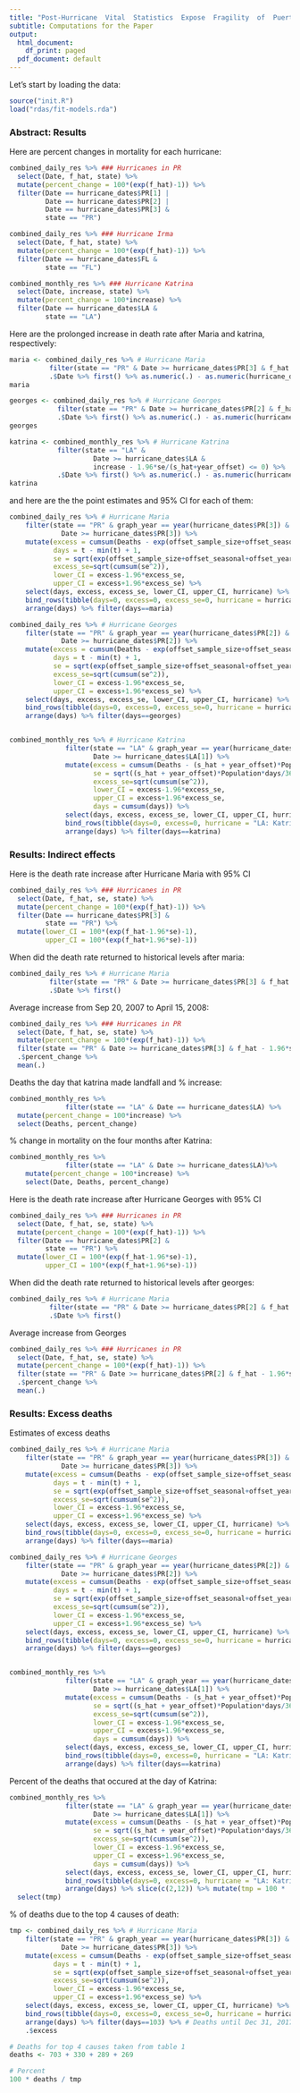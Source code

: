 ```yaml
---
title: "Post-Hurricane  Vital  Statistics  Expose  Fragility  of  Puerto  Rico's  Health  System"
subtitle: Computations for the Paper
output:
  html_document:
    df_print: paged
  pdf_document: default
---
```

Let's start by loading the data:

```r
source("init.R")
load("rdas/fit-models.rda")
```

### Abstract: Results

Here are percent changes in mortality for each hurricane:

```r
combined_daily_res %>% ### Hurricanes in PR
  select(Date, f_hat, state) %>% 
  mutate(percent_change = 100*(exp(f_hat)-1)) %>%
  filter(Date == hurricane_dates$PR[1] |
         Date == hurricane_dates$PR[2] |
         Date == hurricane_dates$PR[3] &
         state == "PR")

combined_daily_res %>% ### Hurricane Irma
  select(Date, f_hat, state) %>% 
  mutate(percent_change = 100*(exp(f_hat)-1)) %>%
  filter(Date == hurricane_dates$FL &
         state == "FL")

combined_monthly_res %>% ### Hurricane Katrina
  select(Date, increase, state) %>% 
  mutate(percent_change = 100*increase) %>%
  filter(Date == hurricane_dates$LA &
         state == "LA")
```


Here are the prolonged increase in death rate after Maria and katrina, respectively:

```r
maria <- combined_daily_res %>% # Hurricane Maria
          filter(state == "PR" & Date >= hurricane_dates$PR[3] & f_hat - 1.96*se <= 0) %>% 
          .$Date %>% first() %>% as.numeric(.) - as.numeric(hurricane_dates$PR[3])
maria

georges <- combined_daily_res %>% # Hurricane Georges
            filter(state == "PR" & Date >= hurricane_dates$PR[2] & f_hat - 1.96*se <= 0) %>% 
            .$Date %>% first() %>% as.numeric(.) - as.numeric(hurricane_dates$PR[2])
georges

katrina <- combined_monthly_res %>% # Hurricane Katrina
            filter(state == "LA" & 
                     Date >= hurricane_dates$LA & 
                     increase - 1.96*se/(s_hat+year_offset) <= 0) %>% 
            .$Date %>% first() %>% as.numeric(.) - as.numeric(hurricane_dates$LA)
katrina
```
 
and here are the the point estimates and 95% CI for each of them:

```r
combined_daily_res %>% # Hurricane Maria
    filter(state == "PR" & graph_year == year(hurricane_dates$PR[3]) &
             Date >= hurricane_dates$PR[3]) %>%
    mutate(excess = cumsum(Deaths - exp(offset_sample_size+offset_seasonal+offset_year)),
           days = t - min(t) + 1,
           se = sqrt(exp(offset_sample_size+offset_seasonal+offset_year)),
           excess_se=sqrt(cumsum(se^2)),
           lower_CI = excess-1.96*excess_se,
           upper_CI = excess+1.96*excess_se) %>%
    select(days, excess, excess_se, lower_CI, upper_CI, hurricane) %>%
    bind_rows(tibble(days=0, excess=0, excess_se=0, hurricane = hurricane_names$PR[3])) %>%
    arrange(days) %>% filter(days==maria)

combined_daily_res %>% # Hurricane Georges
    filter(state == "PR" & graph_year == year(hurricane_dates$PR[2]) &
             Date >= hurricane_dates$PR[2]) %>%
    mutate(excess = cumsum(Deaths - exp(offset_sample_size+offset_seasonal+offset_year)),
           days = t - min(t) + 1,
           se = sqrt(exp(offset_sample_size+offset_seasonal+offset_year)),
           excess_se=sqrt(cumsum(se^2)),
           lower_CI = excess-1.96*excess_se,
           upper_CI = excess+1.96*excess_se) %>%
    select(days, excess, excess_se, lower_CI, upper_CI, hurricane) %>%
    bind_rows(tibble(days=0, excess=0, excess_se=0, hurricane = hurricane_names$PR[3])) %>%
    arrange(days) %>% filter(days==georges)


combined_monthly_res %>% # Hurricane Katrina
              filter(state == "LA" & graph_year == year(hurricane_dates$LA[1]) &
                     Date >= hurricane_dates$LA[1]) %>%
              mutate(excess = cumsum(Deaths - (s_hat + year_offset)*Population*days/365),
                     se = sqrt((s_hat + year_offset)*Population*days/365),
                     excess_se=sqrt(cumsum(se^2)),
                     lower_CI = excess-1.96*excess_se,
                     upper_CI = excess+1.96*excess_se,
                     days = cumsum(days)) %>%
              select(days, excess, excess_se, lower_CI, upper_CI, hurricane) %>%
              bind_rows(tibble(days=0, excess=0, hurricane = "LA: Katrina")) %>%
              arrange(days) %>% filter(days==katrina)
```

### Results: Indirect effects

Here is the death rate increase after Hurricane Maria with 95% CI
```r
combined_daily_res %>% ### Hurricanes in PR
  select(Date, f_hat, se, state) %>% 
  mutate(percent_change = 100*(exp(f_hat)-1)) %>%
  filter(Date == hurricane_dates$PR[3] &
         state == "PR") %>%
  mutate(lower_CI = 100*(exp(f_hat-1.96*se)-1),
         upper_CI = 100*(exp(f_hat+1.96*se)-1))
```

When did the death rate returned to historical levels after maria:

```r
combined_daily_res %>% # Hurricane Maria
          filter(state == "PR" & Date >= hurricane_dates$PR[3] & f_hat - 1.96*se <= 0) %>% 
          .$Date %>% first()
```

Average increase from Sep 20, 2007 to April 15, 2008:

```r
combined_daily_res %>% ### Hurricanes in PR
  select(Date, f_hat, se, state) %>% 
  mutate(percent_change = 100*(exp(f_hat)-1)) %>%
  filter(state == "PR" & Date >= hurricane_dates$PR[3] & f_hat - 1.96*se >= 0) %>%
  .$percent_change %>%
  mean(.)
```

Deaths the day that katrina made landfall and % increase:

```r
combined_monthly_res %>% 
              filter(state == "LA" & Date == hurricane_dates$LA) %>%
  mutate(percent_change = 100*increase) %>%
  select(Deaths, percent_change)
```

% change in mortality on the four months after Katrina:

```r
combined_monthly_res %>% 
              filter(state == "LA" & Date >= hurricane_dates$LA)%>%
    mutate(percent_change = 100*increase) %>%
    select(Date, Deaths, percent_change)
```

Here is the death rate increase after Hurricane Georges with 95% CI

```r
combined_daily_res %>% ### Hurricanes in PR
  select(Date, f_hat, se, state) %>% 
  mutate(percent_change = 100*(exp(f_hat)-1)) %>%
  filter(Date == hurricane_dates$PR[2] &
         state == "PR") %>%
  mutate(lower_CI = 100*(exp(f_hat-1.96*se)-1),
         upper_CI = 100*(exp(f_hat+1.96*se)-1))
```

When did the death rate returned to historical levels after georges:

```r
combined_daily_res %>% # Hurricane Maria
          filter(state == "PR" & Date >= hurricane_dates$PR[2] & f_hat - 1.96*se <= 0) %>% 
          .$Date %>% first()
```

Average increase from Georges

```r
combined_daily_res %>% ### Hurricanes in PR
  select(Date, f_hat, se, state) %>% 
  mutate(percent_change = 100*(exp(f_hat)-1)) %>%
  filter(state == "PR" & Date >= hurricane_dates$PR[2] & f_hat - 1.96*se >= 0) %>%
  .$percent_change %>%
  mean(.)
```

### Results: Excess deaths

Estimates of excess deaths

```r
combined_daily_res %>% # Hurricane Maria
    filter(state == "PR" & graph_year == year(hurricane_dates$PR[3]) &
             Date >= hurricane_dates$PR[3]) %>%
    mutate(excess = cumsum(Deaths - exp(offset_sample_size+offset_seasonal+offset_year)),
           days = t - min(t) + 1,
           se = sqrt(exp(offset_sample_size+offset_seasonal+offset_year)),
           excess_se=sqrt(cumsum(se^2)),
           lower_CI = excess-1.96*excess_se,
           upper_CI = excess+1.96*excess_se) %>%
    select(days, excess, excess_se, lower_CI, upper_CI, hurricane) %>%
    bind_rows(tibble(days=0, excess=0, excess_se=0, hurricane = hurricane_names$PR[3])) %>%
    arrange(days) %>% filter(days==maria)

combined_daily_res %>% # Hurricane Georges
    filter(state == "PR" & graph_year == year(hurricane_dates$PR[2]) &
             Date >= hurricane_dates$PR[2]) %>%
    mutate(excess = cumsum(Deaths - exp(offset_sample_size+offset_seasonal+offset_year)),
           days = t - min(t) + 1,
           se = sqrt(exp(offset_sample_size+offset_seasonal+offset_year)),
           excess_se=sqrt(cumsum(se^2)),
           lower_CI = excess-1.96*excess_se,
           upper_CI = excess+1.96*excess_se) %>%
    select(days, excess, excess_se, lower_CI, upper_CI, hurricane) %>%
    bind_rows(tibble(days=0, excess=0, excess_se=0, hurricane = hurricane_names$PR[3])) %>%
    arrange(days) %>% filter(days==georges)


combined_monthly_res %>% 
              filter(state == "LA" & graph_year == year(hurricane_dates$LA[1]) &
                     Date >= hurricane_dates$LA[1]) %>%
              mutate(excess = cumsum(Deaths - (s_hat + year_offset)*Population*days/365),
                     se = sqrt((s_hat + year_offset)*Population*days/365),
                     excess_se=sqrt(cumsum(se^2)),
                     lower_CI = excess-1.96*excess_se,
                     upper_CI = excess+1.96*excess_se,
                     days = cumsum(days)) %>%
              select(days, excess, excess_se, lower_CI, upper_CI, hurricane) %>%
              bind_rows(tibble(days=0, excess=0, hurricane = "LA: Katrina")) %>%
              arrange(days) %>% filter(days==katrina)
```

Percent of the deaths that occured at the day of Katrina:

```r
combined_monthly_res %>% 
              filter(state == "LA" & graph_year == year(hurricane_dates$LA[1]) &
                     Date >= hurricane_dates$LA[1]) %>%
              mutate(excess = cumsum(Deaths - (s_hat + year_offset)*Population*days/365),
                     se = sqrt((s_hat + year_offset)*Population*days/365),
                     excess_se=sqrt(cumsum(se^2)),
                     lower_CI = excess-1.96*excess_se,
                     upper_CI = excess+1.96*excess_se,
                     days = cumsum(days)) %>%
              select(days, excess, excess_se, lower_CI, upper_CI, hurricane) %>%
              bind_rows(tibble(days=0, excess=0, hurricane = "LA: Katrina")) %>%
              arrange(days) %>% slice(c(2,12)) %>% mutate(tmp = 100 * .$excess[1]/.$excess[2]) %>%
  select(tmp) 
```

% of deaths due to the top 4 causes of death:

```r
tmp <- combined_daily_res %>% # Hurricane Maria
    filter(state == "PR" & graph_year == year(hurricane_dates$PR[3]) &
             Date >= hurricane_dates$PR[3]) %>%
    mutate(excess = cumsum(Deaths - exp(offset_sample_size+offset_seasonal+offset_year)),
           days = t - min(t) + 1,
           se = sqrt(exp(offset_sample_size+offset_seasonal+offset_year)),
           excess_se=sqrt(cumsum(se^2)),
           lower_CI = excess-1.96*excess_se,
           upper_CI = excess+1.96*excess_se) %>%
    select(days, excess, excess_se, lower_CI, upper_CI, hurricane) %>%
    bind_rows(tibble(days=0, excess=0, excess_se=0, hurricane = hurricane_names$PR[3])) %>%
    arrange(days) %>% filter(days==103) %>% # Deaths until Dec 31, 2017
    .$excess

# Deaths for top 4 causes taken from table 1
deaths <- 703 + 330 + 289 + 269

# Percent
100 * deaths / tmp
```





